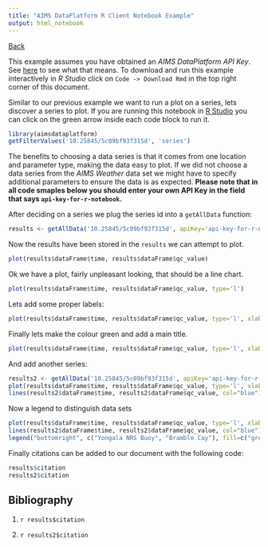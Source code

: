 ```yaml
---
title: "AIMS DataPlatform R Client Notebook Example"
output: html_notebook
---
```


[Back](index)

This example assumes you have obtained an *AIMS DataPlatform API Key*.  See [here](index#usage-of-aims-dataplatform-api-key) to see what that means.  To download and run this example interactively in *R Studio* click on `Code -> Download Rmd` in the top right corner of this document.

Similar to our previous example we want to run a plot on a series, lets discover a series to plot.  If you are running this notebook in [R Studio](https://www.rstudio.com/) you can click on the green arrow inside each code block to run it.

```r
library(aimsdataplatform)
getFilterValues('10.25845/5c09bf93f315d', 'series')
```

The benefits to choosing a data series is that it comes from one location and parameter type, making the data easy to plot.  If we did not choose a data series from the *AIMS Weather* data set we might have to specify additional parameters to ensure the data is as expected.  __Please note that in all code smaples below you should enter your own API Key in the field that says `api-key-for-r-notebook`.__

After deciding on a series we plug the series id into a `getAllData` function:

```r
results <- getAllData('10.25845/5c09bf93f315d', apiKey='api-key-for-r-notebook', filters=list('series'=4067, 'from-date'='2018-01-01', 'thru-date'='2018-01-07'))
```

Now the results have been stored in the `results` we can attempt to plot.

```r
plot(results$dataFrame$time, results$dataFrame$qc_value)
```

Ok we have a plot, fairly unpleasant looking, that should be a line chart.

```r
plot(results$dataFrame$time, results$dataFrame$qc_value, type='l')
```

Lets add some proper labels:

```r
plot(results$dataFrame$time, results$dataFrame$qc_value, type='l', xlab="January 2018", ylab="Air Temperature")
```

Finally lets make the colour green and add a main title.

```r
plot(results$dataFrame$time, results$dataFrame$qc_value, type='l', xlab="January 2018", ylab="Air Temperature", main="Yongala NRS Buoy Air Temperature", col='green')
```

And add another series:

```r
results2 <- getAllData('10.25845/5c09bf93f315d', apiKey='api-key-for-r-notebook', filters=list('series'=87929, 'from-date'='2018-01-01', 'thru-date'='2018-01-07'))
plot(results$dataFrame$time, results$dataFrame$qc_value, type='l', xlab="January 2018", ylab="Air Temperature", main="Air Temperature at AIMS Weather Stations", col='green')
lines(results2$dataFrame$time, results2$dataFrame$qc_value, col="blue")
```

Now a legend to distinguish data sets

```r
plot(results$dataFrame$time, results$dataFrame$qc_value, type='l', xlab="January 2018", ylab="Air Temperature", main="Air Temperature at AIMS Weather Stations", col='green')
lines(results2$dataFrame$time, results2$dataFrame$qc_value, col="blue")
legend("bottomright", c("Yongala NRS Buoy", "Bramble Cay"), fill=c("green", "blue"))
```

Finally citations can be added to our document with the following code:

```r
results$citation
results2$citation
```

Bibliography
------------

1. `r results$citation`

2. `r results2$citation`


